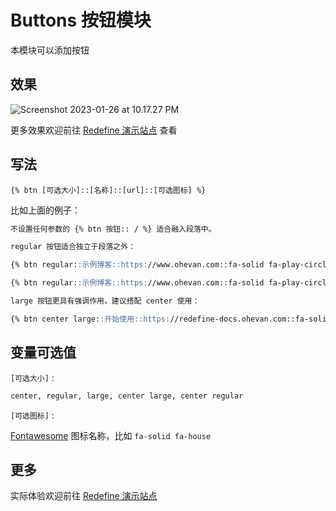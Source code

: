 # Buttons 按钮模块

本模块可以添加按钮

## 效果

![Screenshot 2023-01-26 at 10.17.27 PM](https://evan.beee.top/img/2023/01/26/ff18cf0630939a7212dcf926384e0626.png)

更多效果欢迎前往 [Redefine 演示站点](https://redefine.ohevan.com/2022/10/02/theme-demo/) 查看

## 写法

```
{% btn [可选大小]::[名称]::[url]::[可选图标] %}
```

比如上面的例子：

```markdown
不设置任何参数的 {% btn 按钮:: / %} 适合融入段落中。

regular 按钮适合独立于段落之外：

{% btn regular::示例博客::https://www.ohevan.com::fa-solid fa-play-circle %}

{% btn regular::示例博客::https://www.ohevan.com::fa-solid fa-play-circle %}

large 按钮更具有强调作用，建议搭配 center 使用：

{% btn center large::开始使用::https://redefine-docs.ohevan.com::fa-solid fa-download %}
```

## 变量可选值

`[可选大小]` :

```markdown
center, regular, large, center large, center regular
```

`[可选图标]` :

[Fontawesome](https://fontawesome.com/search) 图标名称，比如 `fa-solid fa-house`

## 更多

实际体验欢迎前往 [Redefine 演示站点](https://redefine.ohevan.com/2022/10/02/theme-demo/)
